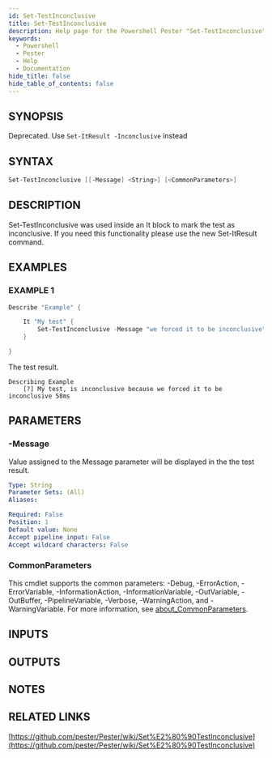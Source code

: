```yaml
---
id: Set-TestInconclusive
title: Set-TestInconclusive
description: Help page for the Powershell Pester "Set-TestInconclusive" command
keywords:
  - Powershell
  - Pester
  - Help
  - Documentation
hide_title: false
hide_table_of_contents: false
---
```


## SYNOPSIS

Deprecated.
Use `Set-ItResult -Inconclusive` instead

## SYNTAX

```powershell
Set-TestInconclusive [[-Message] <String>] [<CommonParameters>]
```

## DESCRIPTION

Set-TestInconclusive was used inside an It block to mark the test as inconclusive.
If you need this functionality please use the new Set-ItResult command.

## EXAMPLES

### EXAMPLE 1

```powershell
Describe "Example" {

    It "My test" {
        Set-TestInconclusive -Message "we forced it to be inconclusive"
    }

}
```

The test result.

```
Describing Example
    [?] My test, is inconclusive because we forced it to be inconclusive 58ms
```

## PARAMETERS

### -Message

Value assigned to the Message parameter will be displayed in the the test result.

```yaml
Type: String
Parameter Sets: (All)
Aliases:

Required: False
Position: 1
Default value: None
Accept pipeline input: False
Accept wildcard characters: False
```

### CommonParameters

This cmdlet supports the common parameters: -Debug, -ErrorAction, -ErrorVariable, -InformationAction, -InformationVariable, -OutVariable, -OutBuffer, -PipelineVariable, -Verbose, -WarningAction, and -WarningVariable. For more information, see [about_CommonParameters](http://go.microsoft.com/fwlink/?LinkID=113216).

## INPUTS

## OUTPUTS

## NOTES

## RELATED LINKS

[https://github.com/pester/Pester/wiki/Set%E2%80%90TestInconclusive](https://github.com/pester/Pester/wiki/Set%E2%80%90TestInconclusive)
